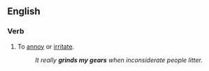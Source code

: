 ==English==

===Verb===
{{en-verb|head=[[grind]] somebody's [[gears]]|grinds somebody's gears|grinding somebody's gears|ground somebody's gears}}

# {{context|idiomatic|lang=en}} To [[annoy]] or [[irritate]].
#: ''It really '''grinds my gears''' when inconsiderate people litter.''